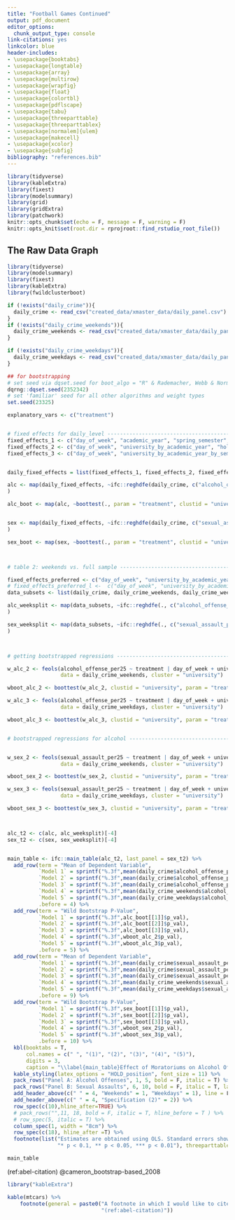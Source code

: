 ```yaml
---
title: "Football Games Continued"
output: pdf_document
editor_options: 
  chunk_output_type: console
link-citations: yes
linkcolor: blue
header-includes:
- \usepackage{booktabs}
- \usepackage{longtable}
- \usepackage{array}
- \usepackage{multirow}
- \usepackage{wrapfig}
- \usepackage{float}
- \usepackage{colortbl}
- \usepackage{pdflscape}
- \usepackage{tabu}
- \usepackage{threeparttable}
- \usepackage{threeparttablex}
- \usepackage[normalem]{ulem}
- \usepackage{makecell}
- \usepackage{xcolor}
- \usepackage{subfig}
bibliography: "references.bib"
---
```


```r
library(tidyverse)
library(kableExtra)
library(fixest)
library(modelsummary)
library(grid)
library(gridExtra)
library(patchwork)
knitr::opts_chunk$set(echo = F, message = F, warning = F)
knitr::opts_knit$set(root.dir = rprojroot::find_rstudio_root_file())
```

## The Raw Data Graph

```r
library(tidyverse)
library(modelsummary)
library(fixest)
library(kableExtra)
library(fwildclusterboot)

if (!exists("daily_crime")){
  daily_crime <- read_csv("created_data/xmaster_data/daily_panel.csv")
}
if (!exists("daily_crime_weekends")){
  daily_crime_weekends <- read_csv("created_data/xmaster_data/daily_panel_weekends.csv")
}

if (!exists("daily_crime_weekdays")){
  daily_crime_weekdays <- read_csv("created_data/xmaster_data/daily_panel_weekdays.csv") 
}

## for bootstrapping
# set seed via dqset.seed for boot_algo = "R" & Rademacher, Webb & Normal weights
dqrng::dqset.seed(2352342)
# set 'familiar' seed for all other algorithms and weight types 
set.seed(23325)

explanatory_vars <- c("treatment")


# fixed effects for daily_level -------------------------------------------
fixed_effects_1 <- c("day_of_week", "academic_year", "spring_semester", "university", "holiday", "game_occurred")
fixed_effects_2 <- c("day_of_week", "university_by_academic_year", "holiday", "spring_semester", "game_occurred")
fixed_effects_3 <- c("day_of_week", "university_by_academic_year_by_semester", "holiday", "game_occurred")


daily_fixed_effects = list(fixed_effects_1, fixed_effects_2, fixed_effects_3)

alc <- map(daily_fixed_effects, ~ifc::reghdfe(daily_crime, c("alcohol_offense_per25"),explanatory_vars, ., "university")
)

alc_boot <- map(alc, ~boottest(., param = "treatment", clustid = "university", B = 1000))


sex <- map(daily_fixed_effects, ~ifc::reghdfe(daily_crime, c("sexual_assault_per25"),explanatory_vars, ., "university")
)

sex_boot <- map(sex, ~boottest(., param = "treatment", clustid = "university", B = 1000))



# table 2: weekends vs. full sample ---------------------------------------

fixed_effects_preferred <- c("day_of_week", "university_by_academic_year", "holiday", "spring_semester", "game_occurred")
# fixed_effects_preferred_l <-  c("day_of_week", "university_by_academic_year_by_semester", "holiday")
data_subsets <- list(daily_crime, daily_crime_weekends, daily_crime_weekdays)

alc_weeksplit <- map(data_subsets, ~ifc::reghdfe(., c("alcohol_offense_per25"),explanatory_vars, fixed_effects_preferred, "university")
)

sex_weeksplit <- map(data_subsets, ~ifc::reghdfe(., c("sexual_assault_per25"),explanatory_vars, fixed_effects_preferred, "university")
)



# getting bootstrapped regressions ----------------------------------------

w_alc_2 <- feols(alcohol_offense_per25 ~ treatment | day_of_week + university_by_academic_year + game_occurred + holiday + spring_semester,
                 data = daily_crime_weekends, cluster = "university")

wboot_alc_2 <- boottest(w_alc_2, clustid = "university", param = "treatment", B = 1000)

w_alc_3 <- feols(alcohol_offense_per25 ~ treatment | day_of_week + university_by_academic_year + game_occurred + holiday + spring_semester,
                 data = daily_crime_weekdays, cluster = "university")

wboot_alc_3 <- boottest(w_alc_3, clustid = "university", param = "treatment", B = 1000)


# bootstrapped regressions for alcohol ------------------------------------


w_sex_2 <- feols(sexual_assault_per25 ~ treatment | day_of_week + university_by_academic_year + game_occurred + holiday + spring_semester,
                 data = daily_crime_weekends, cluster = "university")

wboot_sex_2 <- boottest(w_sex_2, clustid = "university", param = "treatment", B = 1000)

w_sex_3 <- feols(sexual_assault_per25 ~ treatment | day_of_week + university_by_academic_year + game_occurred + holiday + spring_semester,
                 data = daily_crime_weekdays, cluster = "university")

wboot_sex_3 <- boottest(w_sex_3, clustid = "university", param = "treatment", B = 1000)



alc_t2 <- c(alc, alc_weeksplit)[-4]
sex_t2 <- c(sex, sex_weeksplit)[-4]


main_table <- ifc::main_table(alc_t2, last_panel = sex_t2) %>% 
  add_row(term = "Mean of Dependent Variable", 
          `Model 1` = sprintf("%.3f",mean(daily_crime$alcohol_offense_per25, na.rm = T)),
          `Model 2` = sprintf("%.3f",mean(daily_crime$alcohol_offense_per25, na.rm = T)),
          `Model 3` = sprintf("%.3f",mean(daily_crime$alcohol_offense_per25, na.rm = T)),
          `Model 4` = sprintf("%.3f",mean(daily_crime_weekends$alcohol_offense_per25, na.rm = T)),
          `Model 5` = sprintf("%.3f",mean(daily_crime_weekdays$alcohol_offense_per25, na.rm = T)),
          .before = 4) %>% 
  add_row(term = "Wild Bootstrap P-Value", 
          `Model 1` = sprintf("%.3f",alc_boot[[1]]$p_val),
          `Model 2` = sprintf("%.3f",alc_boot[[2]]$p_val),
          `Model 3` = sprintf("%.3f",alc_boot[[3]]$p_val),
          `Model 4` = sprintf("%.3f",wboot_alc_2$p_val),
          `Model 5` = sprintf("%.3f",wboot_alc_3$p_val),
          .before = 5) %>% 
  add_row(term = "Mean of Dependent Variable", 
          `Model 1` = sprintf("%.3f",mean(daily_crime$sexual_assault_per25, na.rm = T)),
          `Model 2` = sprintf("%.3f",mean(daily_crime$sexual_assault_per25, na.rm = T)),
          `Model 3` = sprintf("%.3f",mean(daily_crime$sexual_assault_per25, na.rm = T)),
          `Model 4` = sprintf("%.3f",mean(daily_crime_weekends$sexual_assault_per25, na.rm = T)),
          `Model 5` = sprintf("%.3f",mean(daily_crime_weekdays$sexual_assault_per25, na.rm = T)),
          .before = 9) %>% 
  add_row(term = "Wild Bootstrap P-Value", 
          `Model 1` = sprintf("%.3f",sex_boot[[1]]$p_val),
          `Model 2` = sprintf("%.3f",sex_boot[[2]]$p_val),
          `Model 3` = sprintf("%.3f",sex_boot[[3]]$p_val),
          `Model 4` = sprintf("%.3f",wboot_sex_2$p_val),
          `Model 5` = sprintf("%.3f",wboot_sex_3$p_val),
          .before = 10) %>% 
  kbl(booktabs = T, 
      col.names = c(" ", "(1)", "(2)", "(3)", "(4)", "(5)"),
      digits = 3,
      caption = "\\label{main_table}Effect of Moratoriums on Alcohol Offenses and Sexual Assaults (OLS).", align = 'lccccc', escape = T) %>% 
  kable_styling(latex_options = "HOLD_position", font_size = 11) %>% 
  pack_rows("Panel A: Alcohol Offenses", 1, 5, bold = F, italic = T) %>%
  pack_rows("Panel B: Sexual Assaults", 6, 10, bold = F, italic = T, latex_gap_space = "0.5cm") %>% 
  add_header_above(c(" " = 4, "Weekends" = 1, "Weekdays" = 1), line = F) %>% 
  add_header_above(c(" " = 4, "Specification (2)" = 2)) %>% 
  row_spec(c(10),hline_after=TRUE) %>% 
  # pack_rows("",11, 18, bold = F, italic = T, hline_before = T ) %>% 
  # row_spec(5, italic = T) %>% 
  column_spec(1, width = "8cm") %>% 
  row_spec(c(18), hline_after =T) %>% 
  footnote(list("Estimates are obtained using OLS. Standard errors shown in paranthesis are clustered by university (37 clusters) and each offense is defined as per-25000 enrolled students. P-values from 1000 wild cluster bootstrap iterations are shown for the In Moratorium coefficient as suggested by @cameron_bootstrap-based_2008 in cases with a small number of clusters (typically lower than 30). This analysis is near, but not below this threshold. Holiday controls include controls for Veterans Day, Thanksgiving, Labor Day, Halloween, and MLK Day. Christmas/New Years/July 4th are not included since these holidays are not on any university's academic calendar. Game Day controls consist of university football games within each university. Weekends include Friday-Sunday while Weekdays include Monday-Thursday. A moratorium is a temporary halt on fraternity-related activities with alcohol. Specification (2) is the preferred specification due to the flexibility of the fixed effects and the conservativeness of the estimates. Significance stars correspond to clustered standard erorrs.",
                "* p < 0.1, ** p < 0.05, *** p < 0.01"), threeparttable = T)
```

```r
main_table
```

(ref:abel-citation) @cameron_bootstrap-based_2008

```r
library("kableExtra")

kable(mtcars) %>%
    footnote(general = paste0("A footnote in which I would like to cite ",
                              "(ref:abel-citation)"))
```
